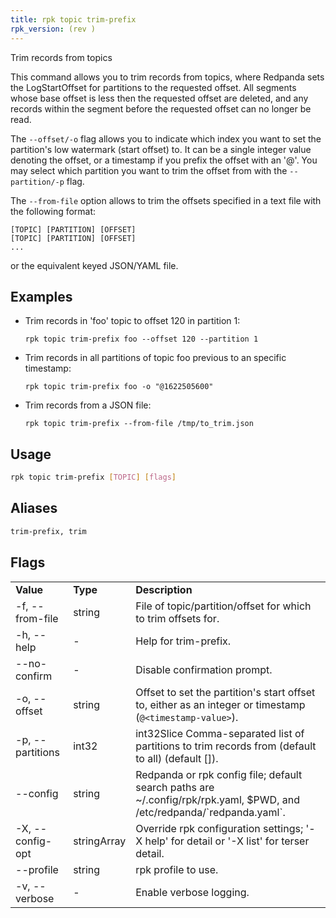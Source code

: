 ```yaml
---
title: rpk topic trim-prefix
rpk_version: (rev )
---
```


<head>
  <meta name="title" content="rpk topic trim-prefix | Redpanda Docs" />
  <meta name="description" content="rpk topic trim-prefix" />
  <link
    rel="canonical"
    href="https://docs.redpanda.com/docs/reference/rpk/rpk-topic/rpk-topic-trim-prefix/"
  />
</head>

Trim records from topics

This command allows you to trim records from topics, where Redpanda
sets the LogStartOffset for partitions to the requested offset. All segments
whose base offset is less then the requested offset are deleted, and any records
within the segment before the requested offset can no longer be read.

The `--offset/-o` flag allows you to indicate which index you want to set the
partition's low watermark (start offset) to. It can be a single integer value
denoting the offset, or a timestamp if you prefix the offset with an '@'. You may
select which partition you want to trim the offset from with the `--partition/-p`
flag.

The `--from-file` option allows to trim the offsets specified in a text file with
the following format:

```
[TOPIC] [PARTITION] [OFFSET]
[TOPIC] [PARTITION] [OFFSET]
...
```

or the equivalent keyed JSON/YAML file.

## Examples

- Trim records in 'foo' topic to offset 120 in partition 1:

  ```
  rpk topic trim-prefix foo --offset 120 --partition 1
  ```

- Trim records in all partitions of topic foo previous to an specific timestamp:

  ```
  rpk topic trim-prefix foo -o "@1622505600"
  ```

- Trim records from a JSON file:

  ```
  rpk topic trim-prefix --from-file /tmp/to_trim.json
  ```

## Usage

```bash
rpk topic trim-prefix [TOPIC] [flags]
```

## Aliases

```bash
trim-prefix, trim
```

## Flags

<table>
  <tbody>
    <tr>
      <td>
        <strong>Value</strong>
      </td>
      <td>
        <strong>Type</strong>
      </td>
      <td>
        <strong>Description</strong>
      </td>
    </tr>
    <tr>
      <td>-f, --from-file</td>
      <td>string</td>
      <td>File of topic/partition/offset for which to trim offsets for.</td>
    </tr>
    <tr>
      <td>-h, --help</td>
      <td>-</td>
      <td>Help for trim-prefix.</td>
    </tr>
    <tr>
      <td>--no-confirm</td>
      <td>-</td>
      <td>Disable confirmation prompt.</td>
    </tr>
    <tr>
      <td>-o, --offset</td>
      <td>string</td>
      <td>
        Offset to set the partition's start offset to, either as an integer or
        timestamp (<code>@&lt;timestamp-value&gt;</code>).
      </td>
    </tr>
    <tr>
      <td>-p, --partitions</td>
      <td>int32</td>
      <td>
        int32Slice Comma-separated list of partitions to trim records from
        (default to all) (default []).
      </td>
    </tr>
    <tr>
      <td>--config</td>
      <td>string</td>
      <td>
        Redpanda or rpk config file; default search paths are
        ~/.config/rpk/rpk.yaml, $PWD, and /etc/redpanda/`redpanda.yaml`.
      </td>
    </tr>
    <tr>
      <td>-X, --config-opt</td>
      <td>stringArray</td>
      <td>
        Override rpk configuration settings; '-X help' for detail or '-X list'
        for terser detail.
      </td>
    </tr>
    <tr>
      <td>--profile</td>
      <td>string</td>
      <td>rpk profile to use.</td>
    </tr>
    <tr>
      <td>-v, --verbose</td>
      <td>-</td>
      <td>Enable verbose logging.</td>
    </tr>
  </tbody>
</table>
